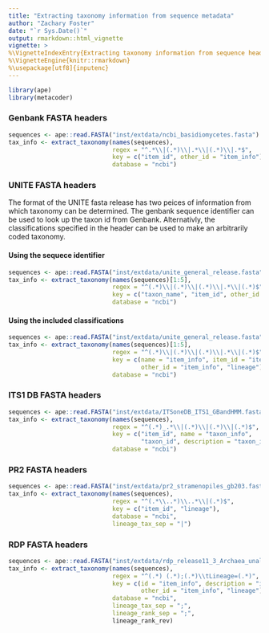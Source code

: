 ```yaml
---
title: "Extracting taxonomy information from sequence metadata"
author: "Zachary Foster"
date: "`r Sys.Date()`"
output: rmarkdown::html_vignette
vignette: >
%\VignetteIndexEntry{Extracting taxonomy information from sequence headers}
%\VignetteEngine{knitr::rmarkdown}
%\usepackage[utf8]{inputenc}
---
```



```r
library(ape)
library(metacoder)
```




### Genbank FASTA headers

```r
sequences <- ape::read.FASTA("inst/extdata/ncbi_basidiomycetes.fasta")
tax_info <- extract_taxonomy(names(sequences),
                             regex = "^.*\\|(.*)\\|.*\\|(.*)\\|.*$",
                             key = c("item_id", other_id = "item_info"),
                             database = "ncbi")
```


### UNITE FASTA headers

The format of the UNITE fasta release has two peices of information from which taxonomy can be determined.
The genbank sequence identifier can be used to look up the taxon id from Genbank.
Alternativly, the classifications specified in the header can be used to make an arbitrarily coded taxonomy.

#### Using the sequece identifier

```r
sequences <- ape::read.FASTA("inst/extdata/unite_general_release.fasta")
tax_info <- extract_taxonomy(names(sequences)[1:5],
                             regex = "^(.*)\\|(.*)\\|(.*)\\|.*\\|(.*)$",
                             key = c("taxon_name", "item_id", other_id = "item_info", "lineage"),
                             database = "ncbi")
```

#### Using the included classifications

```r
sequences <- ape::read.FASTA("inst/extdata/unite_general_release.fasta")
tax_info <- extract_taxonomy(names(sequences)[1:5],
                             regex = "^(.*)\\|(.*)\\|(.*)\\|.*\\|(.*)$",
                             key = c(name = "item_info", item_id = "item_info",
                                     other_id = "item_info", "lineage"),
                             database = "ncbi")
```




### ITS1 DB FASTA headers

```r
sequences <- ape::read.FASTA("inst/extdata/ITSoneDB_ITS1_GBandHMM.fasta")
tax_info <- extract_taxonomy(names(sequences),
                             regex = "^(.*)_.*\\|(.*)\\|(.*)\\|(.*)$",
                             key = c("item_id", name = "taxon_info",
                                     "taxon_id", description = "taxon_info"),
                             database = "ncbi")
```


### PR2 FASTA headers

```r
sequences <- ape::read.FASTA("inst/extdata/pr2_stramenopiles_gb203.fasta")
tax_info <- extract_taxonomy(names(sequences),
                             regex = "^(.*\\..*)\\..*\\|(.*)$",
                             key = c("item_id", "lineage"),
                             database = "ncbi", 
                             lineage_tax_sep = "|")
```


### RDP FASTA headers

```r
sequences <- ape::read.FASTA("inst/extdata/rdp_release11_3_Archaea_unaligned.fa")
tax_info <- extract_taxonomy(names(sequences),
                             regex = "^(.*) (.*);(.*)\\tLineage=(.*)",
                             key = c(id = "item_info", description = "item_info",
                                     other_id = "item_info", "lineage"),
                             database = "ncbi", 
                             lineage_tax_sep = ";",
                             lineage_rank_sep = ";", 
                             lineage_rank_rev)
```